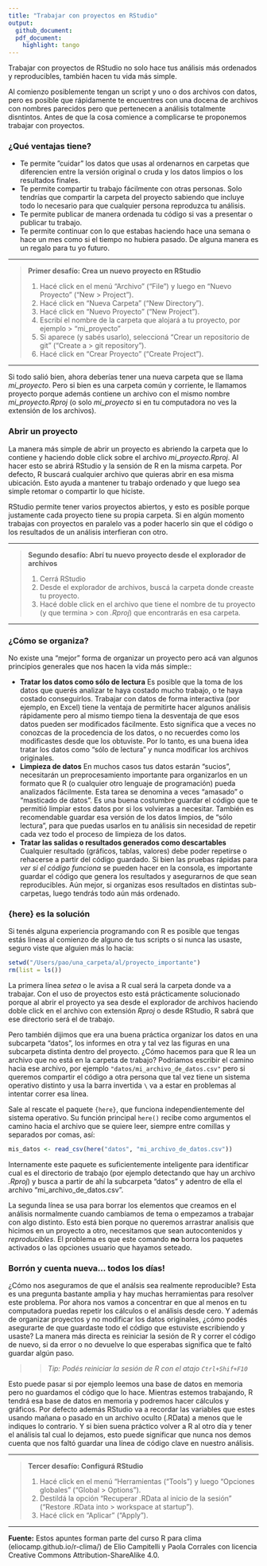 ```yaml
---
title: "Trabajar con proyectos en RStudio"
output:
  github_document:
  pdf_document: 
    highlight: tango
---
```



Trabajar con proyectos de RStudio no solo hace tus análisis más ordenados y reproducibles, también hacen tu vida más simple. 

Al comienzo posiblemente tengan un script y uno o dos archivos con datos, pero es posible que rápidamente te encuentres con una docena de archivos con nombres parecidos pero que pertenecen a análisis totalmente disntintos. Antes de que la cosa comience a complicarse te proponemos trabajar con proyectos.  

### ¿Qué ventajas tiene?

- Te permite ”cuidar” los datos que usas al ordenarnos en carpetas que diferencien entre la versión original o cruda y los datos limpios o los resultados finales. 
- Te permite compartir tu trabajo fácilmente con otras personas. Solo tendrías que compartir la carpeta del proyecto sabiendo que incluye todo lo necesario para que cualquier persona reproduzca tu análisis.
- Te permite publicar de manera ordenada tu código si vas a presentar o publicar tu trabajo.
- Te permite continuar con lo que estabas haciendo hace una semana o hace un mes como si el tiempo no hubiera pasado. De alguna manera es un regalo para tu yo futuro.

***

> **Primer desafío: Crea un nuevo proyecto en RStudio**
> 
> 1. Hacé click en el menú “Archivo” (“File”) y luego en “Nuevo Proyecto” (“New > Project”).
> 2. Hacé click en “Nueva Carpeta” (“New Directory”).
> 3. Hacé click en “Nuevo Proyecto” (“New Project”).
> 4. Escribí el nombre de la carpeta que alojará a tu proyecto, por ejemplo > “mi_proyecto”
> 5. Si aparece (y sabés usarlo), seleccioná “Crear un repositorio de git” (“Create a > git repository”).
> 6. Hacé click en “Crear Proyecto” (“Create Project”).

***

Si todo salió bien, ahora deberías tener una nueva carpeta que se llama *mi_proyecto*. Pero si bien es una carpeta común y corriente, le llamamos proyecto porque además contiene un archivo con el mismo nombre *mi_proyecto.Rproj* (o solo *mi_proyecto* si en tu computadora no ves la extensión de los archivos). 

### Abrir un proyecto

La manera más simple de abrir un proyecto es abriendo la carpeta que lo contiene y haciendo doble click sobre el archivo *mi_proyecto.Rproj*. Al hacer esto se abrirá RStudio y la sensión de R en la misma carpeta. Por defecto, R buscará cualquier archivo que quieras abrir en esa misma ubicación. Esto ayuda a mantener tu trabajo ordenado y que luego sea simple retomar o compartir lo que hiciste. 

RStudio permite tener varios proyectos abiertos, y esto es posible porque justamente cada proyecto tiene su propia carpeta. Si en algún momento trabajas con proyectos en paralelo vas a poder hacerlo sin que el código o los resultados de un análisis interfieran con otro.

***

> **Segundo desafío: Abrí tu nuevo proyecto desde el explorador de archivos**
> 
> 1. Cerrá RStudio
> 2. Desde el explorador de archivos, buscá la carpeta donde creaste tu proyecto.
> 3. Hacé doble click en el archivo que tiene el nombre de tu proyecto (y que termina > con *.Rproj*) que encontrarás en esa carpeta.

***

### ¿Cómo se organiza?

No existe una "mejor" forma de organizar un proyecto pero acá van algunos principios generales que nos hacen la vida más simple::

* **Tratar los datos como sólo de lectura**
Es posible que la toma de los datos que querés analizar te haya costado mucho trabajo, o te haya costado conseguirlos. Trabajar con datos de forma interactiva (por ejemplo, en Excel) tiene la ventaja de permitirte hacer algunos análisis rápidamente pero al mismo tiempo tiena la desventaja de que esos datos pueden ser modificados fácilmente. Esto significa que a veces no conozcas de la procedencia de los datos, o no recuerdes como los modificastes desde que los obtuviste. Por lo tanto, es una buena idea tratar los datos como "sólo de lectura" y nunca modificar los archivos originales.
* **Limpieza de datos**
En muchos casos tus datos estarán "sucios", necesitarán un preprocesamiento importante para organizarlos en un formato que  R (o cualquier otro lenguaje de programación) pueda analizados fácilmente. Esta tarea se denomina a veces "amasado" o "masticado de datos". Es una buena costumbre guardar el código que te permitió limpiar estos datos por si los volvieras a necesitar. También es recomendable guardar esa versión de los datos limpios, de "sólo lectura", para que puedas usarlos en tu análisis sin necesidad de repetir cada vez todo el proceso de limpieza de los datos.
* **Tratar las salidas o resultados generados como descartables**
Cualquier resultado (gráficos, tablas, valores) debe poder repetirse o rehacerse a partir del código guardado. Si bien las pruebas rápidas para *ver si el código funciona* se pueden hacer en la consola, es importante guardar el código que genera los resultados y asegurarnos de que sean reproducibles. Aún mejor, si organizas esos resultados en distintas sub-carpetas, luego tendrás todo aún más ordenado.

### {here} es la solución

Si tenés alguna experiencia programando con R es posible que tengas estás lineas al comienzo de alguno de tus scripts o si nunca las usaste, seguro viste que alguien más lo hacia:

```r

setwd("/Users/pao/una_carpeta/al/proyecto_importante")
rm(list = ls())

```

La primera línea *setea* o le avisa a R cual será la carpeta donde va a trabajar. Con el uso de proyectos esto está prácticamente solucionado porque al abrir el proyecto ya sea desde el explorador de archivos haciendo doble click en el archivo con extensión *Rproj* o desde RStudio, R sabrá que ese directorio será el de trabajo. 

Pero también dijimos que era una buena práctica organizar los datos en una subcarpeta "datos", los informes en otra y tal vez las figuras en una subcarpeta distinta dentro del proyecto. ¿Cómo hacemos para que R lea un archivo que no está en la carpeta de trabajo? Podríamos escribir el camino hacia ese archivo, por ejemplo `"datos/mi_archivo_de_datos.csv"` pero si queremos compartir el código a otra persona que tal vez tiene un sistema operativo distinto y usa la barra invertida `\` va a estar en problemas al intentar correr esa línea. 

Sale al rescate el paquete `{here}`, que funciona independientemente del sistema operativo. Su función principal `here()` recibe como argumentos el camino hacia el archivo que se quiere leer, siempre entre comillas y separados por comas, así:

```r

mis_datos <- read_csv(here("datos", "mi_archivo_de_datos.csv"))

```

Internamente este paquete es suficientemente inteligente para identificar cual es el directorio de trabajo (por ejemplo detectando que hay un archivo *.Rproj*) y busca a partir de ahí la subcarpeta "datos" y adentro de ella el archivo "mi_archivo_de_datos.csv". 

La segunda línea se usa para borrar los elementos que creamos en el análisis normalmente cuando cambiamos de tema o empezamos a trabajar con algo distinto. Esto está bien porque no queremos arrastrar analisis que hicimos en un proyecto a otro, necesitamos que sean autocontenidos y *reproducibles*. El problema es que este comando **no** borra los paquetes activados o las opciones usuario que hayamos seteado. 


### Borrón y cuenta nueva... todos los días!

¿Cómo nos aseguramos de que el análsis sea realmente reproducible? Esta es una pregunta bastante amplia y hay muchas herramientas para resolver este problema. Por ahora nos vamos a concentrar en que al menos en tu computadora puedas repetir los cálculos o el análisis desde cero. Y además de organizar proyectos y no modificar los datos originales, ¿cómo podés asegurarte de que guardaste todo el código que estuviste escribiendo y usaste? La manera más directa es reiniciar la sesión de R y correr el código de nuevo, si da error o no devuelve lo que esperabas significa que te faltó guardar algún paso. 


>> *Tip: Podés reiniciar la sesión de R con el atajo `Ctrl+Shif+F10`*


Esto puede pasar si por ejemplo leemos una base de datos en memoria pero no guardamos el código que lo hace. Mientras estemos trabajando, R tendrá esa base de datos en memoria y podremos hacer cálculos y gráficos. Por defecto además RStudio va a recordar las variables que estes usando mañana o pasado en un archivo oculto (.RData) a menos que le indiques lo contrario. Y si bien suena práctico volver a R al otro día y tener el análisis tal cual lo dejamos, esto puede significar que nunca nos demos cuenta que nos faltó guardar una línea de código clave en nuestro análisis.

***

> **Tercer desafío: Configurá RStudio** 
> 
> 1. Hacé click en el menú “Herramientas (“Tools”) y luego “Opciones globales” (“Global > Options”).
> 2. Destildá la opción “Recuperar .RData al inicio de la sesión” (“Restore .RData into > workspace at startup”).
> 3. Hacé click en “Aplicar” (“Apply”).

***

**Fuente:** Estos apuntes forman parte del curso R para clima (eliocamp.github.io/r-clima/) de Elio Campitelli y Paola Corrales con licencia Creative Commons Attribution-ShareAlike 4.0.